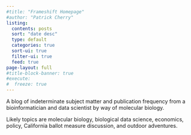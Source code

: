 ```yaml
---
#title: "Frameshift Homepage"
#author: "Patrick Cherry"
listing:
  contents: posts
  sort: "date desc"
  type: default
  categories: true
  sort-ui: true
  filter-ui: true
  feed: true
page-layout: full
#title-block-banner: true
#execute:
#  freeze: true
---
```

A blog of indeterminate subject matter and publication frequency from a bioinformatician and data scientist by way of molecular biology.

Likely topics are molecular biology, biological data science, economics, policy, California ballot measure discussion, and outdoor adventures.

```{=html}
<a rel="me" href="https://genomic.social/@pcherry"> </a>
<a rel="me" href="https://fosstodon.org/@pcherry"> </a>
```